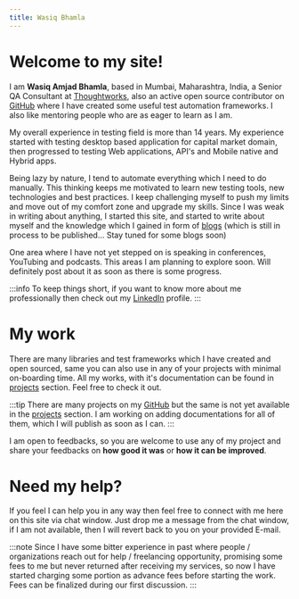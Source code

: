 ```yaml
---
title: Wasiq Bhamla
---
```


# Welcome to my site!

I am **Wasiq Amjad Bhamla**, based in Mumbai, Maharashtra, India, a Senior QA Consultant at [Thoughtworks][org], also an active open source contributor on [GitHub][github] where I have created some useful test automation frameworks. I also like mentoring people who are as eager to learn as I am.

My overall experience in testing field is more than 14 years. My experience started with testing desktop based application for capital market domain, then progressed to testing Web applications, API's and Mobile native and Hybrid apps.

Being lazy by nature, I tend to automate everything which I need to do manually. This thinking keeps me motivated to learn new testing tools, new technologies and best practices. I keep challenging myself to push my limits and move out of my comfort zone and upgrade my skills. Since I was weak in writing about anything, I started this site, and started to write about myself and the knowledge which I gained in form of [blogs][blog] (which is still in process to be published... Stay tuned for some blogs soon)

One area where I have not yet stepped on is speaking in conferences, YouTubing and podcasts. This areas I am planning to explore soon. Will definitely post about it as soon as there is some progress.

:::info
To keep things short, if you want to know more about me professionally then check out my [LinkedIn][linkedin] profile.
:::

# My work

There are many libraries and test frameworks which I have created and open sourced, same you can also use in any of your projects with minimal on-boarding time. All my works, with it's documentation can be found in [projects][project] section. Feel free to check it out.

:::tip
There are many projects on my [GitHub][github] but the same is not yet available in the [projects][project] section. I am working on adding documentations for all of them, which I will publish as soon as I can.
:::

I am open to feedbacks, so you are welcome to use any of my project and share your feedbacks on **how good it was** or **how it can be improved**.

# Need my help?

If you feel I can help you in any way then feel free to connect with me here on this site via chat window. Just drop me a message from the chat window, if I am not available, then I will revert back to you on your provided E-mail.

:::note
Since I have some bitter experience in past where people / organizations reach out for help / freelancing opportunity, promising some fees to me but never returned after receiving my services, so now I have started charging some portion as advance fees before starting the work. Fees can be finalized during our first discussion.
:::

[github]: https://github.com/WasiqB
[linkedin]: https://www.linkedin.com/in/wasiqbhamla
[so]: https://stackoverflow.com/users/5320558/wasiq-bhamla
[project]: /
[blog]: /blog/
[org]: https://www.thoughtworks.com/
